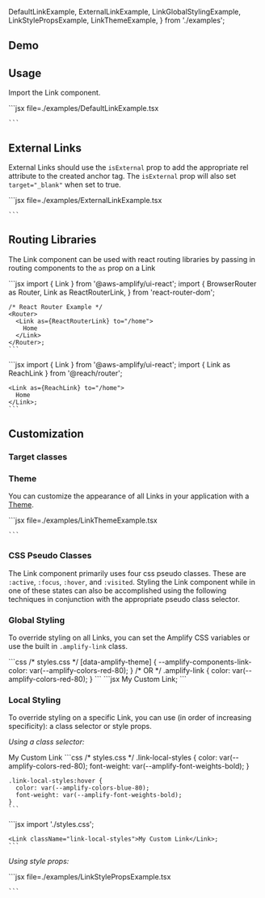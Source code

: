 
  DefaultLinkExample,
  ExternalLinkExample,
  LinkGlobalStylingExample,
  LinkStylePropsExample,
  LinkThemeExample,
} from './examples';

## Demo

<LinkDemo />

## Usage

Import the Link component.

<Example>
  <DefaultLinkExample />
  <ExampleCode>
    ```jsx file=./examples/DefaultLinkExample.tsx

    ```

  </ExampleCode>
</Example>

## External Links

External Links should use the `isExternal` prop to add the appropriate rel attribute to the created anchor tag. The `isExternal` prop will also set `target="_blank"` when set to true.

<Example>
  <ExternalLinkExample />
  <ExampleCode>
    ```jsx file=./examples/ExternalLinkExample.tsx

    ```

  </ExampleCode>
</Example>

## Routing Libraries

The Link component can be used with react routing libraries by passing in routing components to the `as` prop on a Link

<Example>
  <ExampleCode>
    ```jsx
    import { Link } from '@aws-amplify/ui-react';
    import {
      BrowserRouter as Router,
      Link as ReactRouterLink,
    } from 'react-router-dom';

    /* React Router Example */
    <Router>
      <Link as={ReactRouterLink} to="/home">
        Home
      </Link>
    </Router>;
    ```

  </ExampleCode>
  <ExampleCode>
    ```jsx
    import { Link } from '@aws-amplify/ui-react';
    import { Link as ReachLink } from '@reach/router';

    <Link as={ReachLink} to="/home">
      Home
    </Link>;
    ```

  </ExampleCode>
</Example>

## Customization

### Target classes

<ComponentStyleDisplay componentName="Link" />

### Theme

<ThemeAlert />

You can customize the appearance of all Links in your application with a [Theme](/theming).

<Example>
  <LinkThemeExample />
  <ExampleCode>
    ```jsx file=./examples/LinkThemeExample.tsx

    ```

  </ExampleCode>
</Example>

### CSS Pseudo Classes

The Link component primarily uses four css pseudo classes. These are `:active`, `:focus`, `:hover`, and `:visited`. Styling the Link component while in one of these states can also be accomplished using the following techniques in conjunction with the appropriate pseudo class selector.

### Global Styling

To override styling on all Links, you can set the Amplify CSS variables or use the built in `.amplify-link` class.

<Example>
  <LinkGlobalStylingExample />
  <ExampleCode>
    ```css
    /* styles.css */
    [data-amplify-theme] {
      --amplify-components-link-color: var(--amplify-colors-red-80);
    }
    /* OR */
    .amplify-link {
      color: var(--amplify-colors-red-80);
    }
    ```
  </ExampleCode>
  <ExampleCode>
    ```jsx
    <Link>My Custom Link</Link>;
    ```
  </ExampleCode>
</Example>

### Local Styling

To override styling on a specific Link, you can use (in order of increasing specificity): a class selector or style props.

_Using a class selector:_

<Example>
  <AmplifyLink className="link-local-styles">My Custom Link</AmplifyLink>
  <ExampleCode>
    ```css
    /* styles.css */
    .link-local-styles {
      color: var(--amplify-colors-red-80);
      font-weight: var(--amplify-font-weights-bold);
    }

    .link-local-styles:hover {
      color: var(--amplify-colors-blue-80);
      font-weight: var(--amplify-font-weights-bold);
    }
    ```

  </ExampleCode>
  <ExampleCode>
    ```jsx
    import './styles.css';

    <Link className="link-local-styles">My Custom Link</Link>;
    ```

  </ExampleCode>
</Example>

_Using style props:_

<Example>
  <LinkStylePropsExample />
  <ExampleCode>
    ```jsx file=./examples/LinkStylePropsExample.tsx
    
    ```

  </ExampleCode>
</Example>
